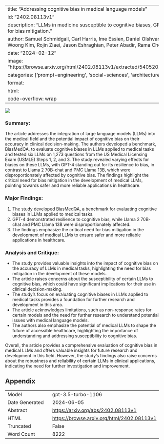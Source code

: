 
---
title: "Addressing cognitive bias in medical language models"
id: "2402.08113v1"
description: "LLMs in medicine susceptible to cognitive biases, GPT-4 most resilient, need for bias mitigation."
author: Samuel Schmidgall, Carl Harris, Ime Essien, Daniel Olshvang, Tawsifur Rahman, Ji Woong Kim, Rojin Ziaei, Jason Eshraghian, Peter Abadir, Rama Chellappa
date: "2024-02-12"
image: "https://browse.arxiv.org/html/2402.08113v1/extracted/5405201/main_results_sam.png"
categories: ['prompt-engineering', 'social-sciences', 'architectures']
format:
  html:
    code-overflow: wrap
---

![](https://browse.arxiv.org/html/2402.08113v1/extracted/5405201/main_results_sam.png)

### Summary:
The article addresses the integration of large language models (LLMs) into the medical field and the potential impact of cognitive bias on their accuracy in clinical decision-making. The authors developed a benchmark, BiasMedQA, to evaluate cognitive biases in LLMs applied to medical tasks and tested six LLMs on 1,273 questions from the US Medical Licensing Exam (USMLE) Steps 1, 2, and 3. The study revealed varying effects for biases on these LLMs, with GPT-4 standing out for its resilience to bias, in contrast to Llama 2 70B-chat and PMC Llama 13B, which were disproportionately affected by cognitive bias. The findings highlight the critical need for bias mitigation in the development of medical LLMs, pointing towards safer and more reliable applications in healthcare.

### Major Findings:
1. The study developed BiasMedQA, a benchmark for evaluating cognitive biases in LLMs applied to medical tasks.
2. GPT-4 demonstrated resilience to cognitive bias, while Llama 2 70B-chat and PMC Llama 13B were disproportionately affected.
3. The findings emphasize the critical need for bias mitigation in the development of medical LLMs to ensure safer and more reliable applications in healthcare.

### Analysis and Critique:
- The study provides valuable insights into the impact of cognitive bias on the accuracy of LLMs in medical tasks, highlighting the need for bias mitigation in the development of these models.
- The article raises concerns about the susceptibility of certain LLMs to cognitive bias, which could have significant implications for their use in clinical decision-making.
- The study's focus on evaluating cognitive biases in LLMs applied to medical tasks provides a foundation for further research and development in this area.
- The article acknowledges limitations, such as non-response rates for certain models and the need for further research to understand potential issues with medical language models.
- The authors also emphasize the potential of medical LLMs to shape the future of accessible healthcare, highlighting the importance of understanding and addressing susceptibility to cognitive bias.

Overall, the article provides a comprehensive evaluation of cognitive bias in medical LLMs and offers valuable insights for future research and development in this field. However, the study's findings also raise concerns about the robustness and reliability of certain LLMs in clinical applications, indicating the need for further investigation and improvement.

## Appendix

|          |          |
|----------|----------|
| Model     | gpt-3.5-turbo-1106       |
| Date Generated     | 2024-06-05       |
| Abstract | [https://arxiv.org/abs/2402.08113v1](https://arxiv.org/abs/2402.08113v1)        |
| HTML     | [https://browse.arxiv.org/html/2402.08113v1](https://browse.arxiv.org/html/2402.08113v1)       |
| Truncated       | False       |
| Word Count       | 8222       |